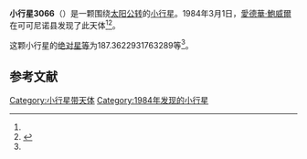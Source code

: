{{Infobox planet
| bgcolour = #FFFFC0
| name = 3066 McFadden
| symbol = 
| image = 
| caption = 
| discovery = yes
| discovery_ref = 
| discoverer = [[愛德華·鮑威爾|愛德華·鮑威爾]]
| discovery_site = [[可可尼诺县|可可尼诺县]] 
| discovered = 1984年3月1日
| designations = yes
| mp_name = 
| named_after = 
| alt_names = 1984 EO/ 1933 MA / 1936 FE / 1941 MA / 1952 FW / 1968 FQ / 1976 GC / 1980 EG2
| mp_category = [[主带小行星|主带小行星]]
| orbit_ref = <ref name="a">[http://ssd.jpl.nasa.gov/sbdb.cgi?sstr=3066 3066 McFadden] {{Wayback|url=http://ssd.jpl.nasa.gov/sbdb.cgi?sstr=3066 |date=20200918020427 }}，小行星數據庫瀏覽器（JPL Small-Body Database Browser）－[[美国国家航空航天局|美国国家航空航天局]]喷气推进实验室</ref>
| epoch = 2456400.5 (2013年4月18日更新)
| aphelion = {{convert|2.864370456027717|AU|km|3|abbr=on|lk=out}}
| perihelion = {{convert|2.187986792193745|AU|km|3|abbr=on}}
| semimajor = {{convert|2.526178624110731|AU|km|3|abbr=on}}
| eccentricity = 0.133874869
| period = 1466.542019 [[日|日]]<br />4.02[[儒略年|儒略年]]
| avg_speed = 
| inclination = 15.56929793952161
| asc_node = 175.7287962893951
| mean_anomaly = 
| arg_peri = 187.3622931763289
| satellites = 
| physical_characteristics = yes
| dimensions = 
| mass = 
| density = 
| surface_grav = 
| escape_velocity = 
| sidereal_day = 
| axial_tilt = 
| pole_ecliptic_lat = 
| pole_ecliptic_lon = 
| albedo = 
| temperatures= 
| temp_name1 = 
| mean_temp_1 = 
| max_temp_1 = 
| temp_name2 = 
| max_temp_2 = 
| spectral_type = 
| abs_magnitude = 187.3622931763289
}}

'''小行星3066'''（{{lang-en|3066 McFadden}}）是一颗围绕[[太阳|太阳]][[公转|公转]]的[[小行星|小行星]]。1984年3月1日，[[愛德華·鮑威爾|愛德華·鮑威爾]]在可可尼诺县发现了此天体<ref name="a" /><ref>{{cite news|title=小行星列表|url=http://cfa-www.harvard.edu/iau/lists/NumberedMPs.txt|accessdate=2013-07-08|newspaper=哈佛大学|archive-date=2008-05-17|archive-url=https://web.archive.org/web/20080517010638/http://cfa-www.harvard.edu/iau/lists/NumberedMPs.txt|dead-url=no}}</ref>。

这颗小行星的[[绝对星等|绝对星等]]为187.3622931763289等<ref name="a" />。

==参考文献==
{{reflist}}
{{Minor Planet Number|[[小行星3065|小行星3065]]|[[小行星3067|小行星3067]]}}

{{小天体}}

[[Category:小行星带天体|Category:小行星带天体]]
[[Category:1984年发现的小行星|Category:1984年发现的小行星]]

{{asteroid-stub}}